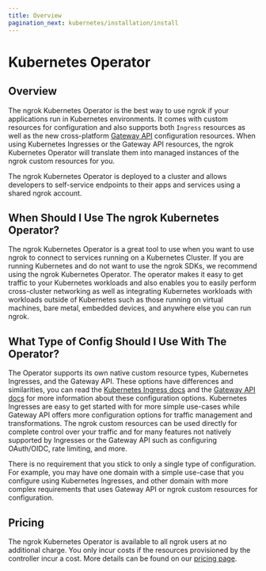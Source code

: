 ```yaml
---
title: Overview
pagination_next: kubernetes/installation/install
---
```


# Kubernetes Operator

## Overview

The ngrok Kubernetes Operator is the best way to use ngrok if your applications run in Kubernetes environments.
It comes with custom resources for configuration and also supports both `Ingress` resources as well as the new cross-platform [Gateway API](https://gateway-api.sigs.k8s.io/) configuration resources.
When using Kubernetes Ingresses or the Gateway API resources, the ngrok Kubernetes Operator will translate them into managed instances of the ngrok custom resources for you.

The ngrok Kubernetes Operator is deployed to a cluster and allows developers to self-service endpoints to their apps and services using a shared ngrok account.

## When Should I Use The ngrok Kubernetes Operator?

The ngrok Kubernetes Operator is a great tool to use when you want to use ngrok to connect to services running on a Kubernetes Cluster. If you are running Kubernetes and do not want to use the ngrok SDKs, we recommend using the ngrok Kubernetes Operator.
The operator makes it easy to get traffic to your Kubernetes workloads and also enables you to easily perform cross-cluster networking as well as integrating Kubernetes workloads with workloads outside of Kubernetes such as those running on
virtual machines, bare metal, embedded devices, and anywhere else you can run ngrok.

## What Type of Config Should I Use With The Operator?

The Operator supports its own native custom resource types, Kubernetes Ingresses, and the Gateway API.
These options have differences and similarities, you can read the [Kubernetes Ingress docs][] and the [Gateway API docs][] for more information about these configuration options.
Kubernetes Ingresses are easy to get started with for more simple use-cases while Gateway API offers more configuration options for traffic management and transformations.
The ngrok custom resources can be used directly for complete control over your traffic and for many features not natively supported by Ingresses or the Gateway API such as configuring
OAuth/OIDC, rate limiting, and more.

There is no requirement that you stick to only a single type of configuration. For example, you may have one domain with a simple use-case that you configure using Kubernetes Ingresses, and other
domain with more complex requirements that uses Gateway API or ngrok custom resources for configuration.

## Pricing

The ngrok Kubernetes Operator is available to all ngrok users at no
additional charge. You only incur costs if the resources provisioned by the
controller incur a cost. More details can be found on our [pricing page](https://ngrok.com/pricing).


[Kubernetes Ingress docs]: https://kubernetes.io/docs/concepts/services-networking/ingress/
[Gateway API docs]: https://gateway-api.sigs.k8s.io/
